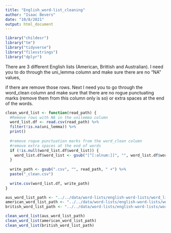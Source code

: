 ```yaml
---
title: "English_word-list_cleaning"
author: "Isaac Bevers"
date: "10/8/2021"
output: html_document
---
```


```r
library("childesr")
library("tm")
library("tidyverse")
library("filesstrings")
library("dplyr")
```

There are 3 different English lists (American, Brittish and Australian). I need you to do through the uni_lemma column and make sure there are no "NA" values, 

if there are remove those rows. Next I need you to go through the word_clean column and make sure that there are no rogue punctuating marks (remove them from this column only is so) or extra spaces at the end of the words.
```R

clean_word_list <- function(read_path) {
  #Remove rows with NA in the unilemma column
  word_list.df <- read.csv(read_path) %>% 
  filter(!is.na(uni_lemma)) %>% 
  print()
  
  #remove rogue punctuation marks from the word_clean column
  #remove extra spaces at the end of words
  if (!is.null(word_list.df$word_list)) {
    word_list.df$word_list <- gsub("[^[:alnum:]]", "", word_list.df$word_list, " +")
  }
  
  write_path <- gsub(".csv", "", read_path, " +") %>% 
  paste("_clean.csv") 
  
  write.csv(word_list.df, write_path)
}
```

```r
aus_word_list_path <- "../../data/word-lists/english-word-lists/word_list_english_(australian).csv"
american_word_list_path <- "../../data/word-lists/english-word-lists/word_list_english_(american).csv"
british_word_list_path <- "../../data/word-lists/english-word-lists/word_list_english_(british).csv" 

clean_word_list(aus_word_list_path)
clean_word_list(american_word_list_path)
clean_word_list(british_word_list_path)
```
